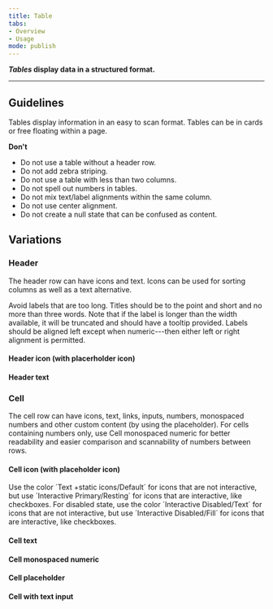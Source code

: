 ```yaml
---
title: Table 
tabs: 
- Overview
- Usage
mode: publish
---
```


***Tables* display data in a structured format.**
<!--One to two sentences as an introduction to the component-->

***

## Guidelines
<!--List how to use it, sizes, widths, grid interactions, color allowances -->

Tables display information in an easy to scan format. Tables can be in cards or free floating within a page. 


**Don't**
<!--Bullet point list if needed -->

* Do not use a table without a header row. 
* Do not add zebra striping.
* Do not use a table with less than two columns.
* Do not spell out numbers in tables.
* Do not mix text/label alignments within the same column. 
* Do not use center alignment. 
* Do not create a null state that can be confused as content. 

## Variations 
<!--One ### heading per frame in Figma, explaining each component in that frame. One 'content' section per variation if needed -->


### Header

The header row can have icons and text. Icons can be used for sorting columns as well as a text alternative. 

Avoid labels that are too long. Titles should be to the point and short and no more than three words. Note that if the label is longer than the width available, it will be truncated and should have a tooltip provided. Labels should be aligned left except when numeric---then either left or right alignment is permitted. 


#### Header icon (with placerholder icon) 

<FigmaImage url="https://www.figma.com/file/0bGXR2sCwMVSDNyyzu5BXrO5/Desktop-UI?node-id=2450%3A1220" />


#### Header text 

<FigmaImage url="https://www.figma.com/file/0bGXR2sCwMVSDNyyzu5BXrO5/Desktop-UI?node-id=2450%3A1219" />


### Cell

The cell row can have icons, text, links, inputs, numbers, monospaced numbers and other custom content (by using the placeholder). For cells containing numbers only, use Cell monospaced numeric for better readability and easier comparison and scannability of numbers between rows. 


#### Cell icon  (with placeholder icon) 

Use the color ´Text +static icons/Default´ for icons that are not interactive, but use ´Interactive Primary/Resting´ for icons that are interactive, like checkboxes.
For disabled state, use the color ´Interactive Disabled/Text´ for icons that are not interactive, but use ´Interactive Disabled/Fill´ for icons that are interactive, like checkboxes.

<FigmaImage url="https://www.figma.com/file/0bGXR2sCwMVSDNyyzu5BXrO5/Desktop-UI?node-id=2450%3A1107" />


#### Cell text

<FigmaImage url="https://www.figma.com/file/0bGXR2sCwMVSDNyyzu5BXrO5/Desktop-UI?node-id=2450%3A1505" />


#### Cell monospaced numeric

<FigmaImage url="https://www.figma.com/file/0bGXR2sCwMVSDNyyzu5BXrO5/Desktop-UI?node-id=2450%3A1603" />


#### Cell placeholder

<FigmaImage url="https://www.figma.com/file/0bGXR2sCwMVSDNyyzu5BXrO5/Desktop-UI?node-id=2450%3A1654" />


#### Cell with text input

<FigmaImage url="https://www.figma.com/file/0bGXR2sCwMVSDNyyzu5BXrO5/Desktop-UI?node-id=2450%3A2487" />
